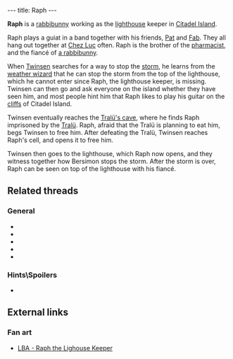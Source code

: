 ---
title: Raph
---

{{twinsunica import}}{{Infobox Character
 |image=Raph.jpg
 |race=rabbibunny
 |gender=male
 |size=average
 |age=adult
 |magical=no
 |lba1=
 |lba2=yes
 |alignment=neutral
 |occupation=Lighthouse Keeper
 |requires=
 |amount=
 |fam1=Raph's Fiancée
 |fam2=
 |planet=
 |island=
 |building=
}}

'''Raph''' is a [[rabbibunny]] working as the [[lighthouse]] keeper in [[Citadel Island]].

Raph plays a guiat in a band together with his friends, [[Pat]] and [[Fab]]. They all hang out together at [[Chez Luc]] often. Raph is the brother of the [[pharmacist (rabbibunny)|pharmacist]], and the fiancé of [[Raph's fiancée|a rabbibunny]].

When [[Twinsen]] searches for a way to stop the [[storm]], he learns from the [[weather wizard]] that he can stop the storm from the top of the lighthouse, which he cannot enter since Raph, the lighthouse keeper, is missing. Twinsen can then go and ask everyone on the island whether they have seen him, and most people hint him that Raph likes to play his guitar on the [[cliffs]] of Citadel Island.

Twinsen eventually reaches the [[Tralü's cave]], where he finds Raph imprisoned by the [[Tralü]]. Raph, afraid that the Tralü is planning to eat him, begs Twinsen to free him. After defeating the Tralü, Twinsen reaches Raph's cell, and opens it to free him.

Twinsen then goes to the lighthouse, which Raph now opens, and they witness together how Bersimon stops the storm. After the storm is over, Raph can be seen on top of the lighthouse with his fiancé.

==Related threads==
===General===
* {{thread|id=3433|title=Raph/Ralph}}
* {{thread|id=4091|title=Quote #340, from Little Big Adventure 2\Twinsen's Odyssey}}
* {{thread|id=3121|title=Another quotes from LBA...}}
* {{thread|id=776|title=I just finished LBA2}}
* {{thread|id=779|title=how much time....}}

===Hints\Spoilers===
* {{thread|id=8724|title=How do I free Raph?}}

==External links==
===Fan art===
* [http://www.deviantart.com/deviation/26156993/ LBA - Raph the Lighouse Keeper]

<!-- remove these category links when they're all automated by categorizers...
[[Category:Rabbibunnies]]
[[Category:Male characters]]
[[Category:Average characters]]
[[Category:Adult characters]]
[[Category:Citadel Island inhabitants]] -->